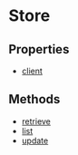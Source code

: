 
# Store

## Properties

- [client](../../Store/properties/js_sdk.admin.Store.client/page.mdx)

## Methods

- [retrieve](../../Store/methods/js_sdk.admin.Store.retrieve/page.mdx)
- [list](../../Store/methods/js_sdk.admin.Store.list/page.mdx)
- [update](../../Store/methods/js_sdk.admin.Store.update/page.mdx)
